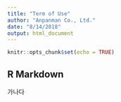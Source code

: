 ```yaml
---
title: "Term of Use"
author: "Anpanman Co., Ltd."
date: "8/14/2018"
output: html_document
---
```


```r
knitr::opts_chunk$set(echo = TRUE)
```

## R Markdown

가나다 